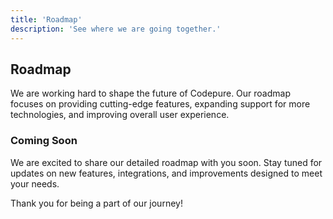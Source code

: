 ```yaml
---
title: 'Roadmap'
description: 'See where we are going together.'
---
```


## Roadmap

We are working hard to shape the future of Codepure. Our roadmap focuses on providing cutting-edge features, expanding support for more technologies, and improving overall user experience.

### Coming Soon

We are excited to share our detailed roadmap with you soon. Stay tuned for updates on new features, integrations, and improvements designed to meet your needs.

Thank you for being a part of our journey!
